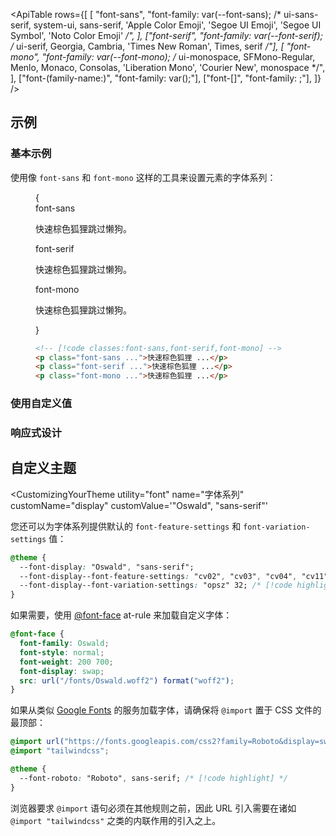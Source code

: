 

<ApiTable
  rows={[
    [
      "font-sans",
      "font-family: var(--font-sans); /* ui-sans-serif, system-ui, sans-serif, 'Apple Color Emoji', 'Segoe UI Emoji', 'Segoe UI Symbol', 'Noto Color Emoji' */",
    ],
    ["font-serif", "font-family: var(--font-serif); /* ui-serif, Georgia, Cambria, 'Times New Roman', Times, serif */"],
    [
      "font-mono",
      "font-family: var(--font-mono); /* ui-monospace, SFMono-Regular, Menlo, Monaco, Consolas, 'Liberation Mono', 'Courier New', monospace */",
    ],
    ["font-(family-name:<custom-property>)", "font-family: var(<custom-property>);"],
    ["font-[<value>]", "font-family: <value>;"],
  ]}
/>

## 示例

### 基本示例

使用像 `font-sans` 和 `font-mono` 这样的工具来设置元素的字体系列：

<Figure>

<Example>
  {
    <div className="flex flex-col gap-8">
      <div>
        <span className="mb-3 font-mono text-xs font-medium text-gray-500 dark:text-gray-400">font-sans</span>
        <p className="font-sans text-lg font-medium text-gray-900 dark:text-gray-200">
          快速棕色狐狸跳过懒狗。
        </p>
      </div>
      <div>
        <span className="mb-3 font-mono text-xs font-medium text-gray-500 dark:text-gray-400">font-serif</span>
        <p className="font-serif text-lg font-medium text-gray-900 dark:text-gray-200">
          快速棕色狐狸跳过懒狗。
        </p>
      </div>
      <div>
        <span className="mb-3 font-mono text-xs font-medium text-gray-500 dark:text-gray-400">font-mono</span>
        <p className="font-mono text-lg font-medium text-gray-900 dark:text-gray-200">
          快速棕色狐狸跳过懒狗。
        </p>
      </div>
    </div>
  }
</Example>

```html
<!-- [!code classes:font-sans,font-serif,font-mono] -->
<p class="font-sans ...">快速棕色狐狸 ...</p>
<p class="font-serif ...">快速棕色狐狸 ...</p>
<p class="font-mono ...">快速棕色狐狸 ...</p>
```

</Figure>

### 使用自定义值

<UsingACustomValue utility="font" name="字体系列" value="Open_Sans" element="p" dataType="family-name" />

### 响应式设计

<ResponsiveDesign property="font-family" defaultClass="font-sans" featuredClass="font-serif" element="p" />

## 自定义主题

<CustomizingYourTheme
  utility="font"
  name="字体系列"
  customName="display"
  customValue='"Oswald", "sans-serif"'
>

您还可以为字体系列提供默认的 `font-feature-settings` 和 `font-variation-settings` 值：

```css
@theme {
  --font-display: "Oswald", "sans-serif";
  --font-display--font-feature-settings: "cv02", "cv03", "cv04", "cv11"; /* [!code highlight] */
  --font-display--font-variation-settings: "opsz" 32; /* [!code highlight] */
}
```

如果需要，使用 [@font-face](https://developer.mozilla.org/en-US/docs/Web/CSS/@font-face) at-rule 来加载自定义字体：

```css
@font-face {
  font-family: Oswald;
  font-style: normal;
  font-weight: 200 700;
  font-display: swap;
  src: url("/fonts/Oswald.woff2") format("woff2");
}
```

如果从类似 [Google Fonts](https://fonts.google.com/) 的服务加载字体，请确保将 `@import` 置于 CSS 文件的最顶部：

```css
@import url("https://fonts.googleapis.com/css2?family=Roboto&display=swap"); /* [!code highlight] */
@import "tailwindcss";

@theme {
  --font-roboto: "Roboto", sans-serif; /* [!code highlight] */
}
```

浏览器要求 `@import` 语句必须在其他规则之前，因此 URL 引入需要在诸如 `@import "tailwindcss"` 之类的内联作用的引入之上。

</CustomizingYourTheme>
